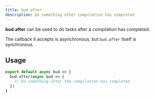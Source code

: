```yaml
---
title: bud.after
description: Do something after compilation has completed
---
```


**bud.after** can be used to do tasks after a compilation has completed.

The callback it accepts is asynchronous, but `bud.after` itself is synchronous.

## Usage

```typescript title='bud.config.js'
export default async bud => {
  bud.after(async bud => {
    // Do something after the compilation has completed
  })
}
```
